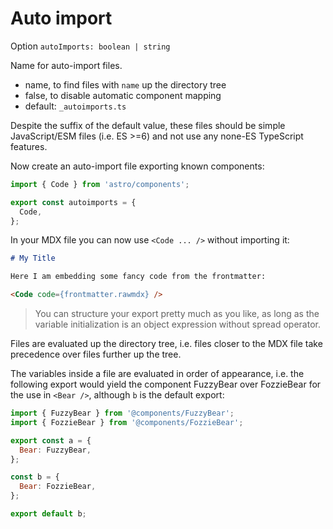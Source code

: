 # Auto import

Option `autoImports: boolean | string`

Name for auto-import files.

- name, to find files with `name` up the directory tree
- false, to disable automatic component mapping
- default: `_autoimports.ts`

Despite the suffix of the default value, these files should be simple JavaScript/ESM files (i.e. ES >=6) and not use any none-ES TypeScript features.

Now create an auto-import file exporting known components:

```js
import { Code } from 'astro/components';

export const autoimports = {
  Code,
};
```

In your MDX file you can now use `<Code ... />` without importing it:

```md
# My Title

Here I am embedding some fancy code from the frontmatter:

<Code code={frontmatter.rawmdx} />
```

> You can structure your export pretty much as you like, as long as the variable initialization is an object expression without spread operator.

Files are evaluated up the directory tree, i.e. files closer to the MDX file take precedence over files further up the tree.

The variables inside a file are evaluated in order of appearance, i.e. the following export would yield the component FuzzyBear over FozzieBear for the use in `<Bear />`, although `b` is the default export:

```js
import { FuzzyBear } from '@components/FuzzyBear';
import { FozzieBear } from '@components/FozzieBear';

export const a = {
  Bear: FuzzyBear,
};

const b = {
  Bear: FozzieBear,
};

export default b;
```
